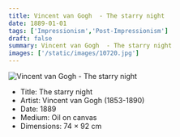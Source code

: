 ```yaml
---
title: Vincent van Gogh  - The starry night 
date: 1889-01-01
tags: ['Impressionism','Post-Impressionism']
draft: false
summary: Vincent van Gogh  - The starry night 
images: ['/static/images/10720.jpg']
---
```


![Vincent van Gogh  - The starry night ](/static/images/10720.jpg)

* Title: The starry night 
* Artist: Vincent van Gogh  (1853-1890)
* Date: 1889
* Medium: Oil on canvas
* Dimensions: 74 × 92 cm


